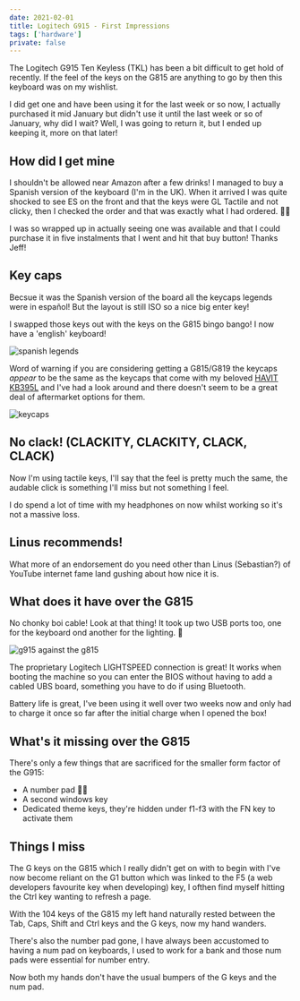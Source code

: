 ```yaml
---
date: 2021-02-01
title: Logitech G915 - First Impressions
tags: ['hardware']
private: false
---
```


The Logitech G915 Ten Keyless (TKL) has been a bit difficult to get
hold of recently. If the feel of the keys on the G815 are anything to
go by then this keyboard was on my wishlist.

I did get one and have been using it for the last week or so now, I
actually purchased it mid January but didn't use it until the last
week or so of January, why did I wait? Well, I was going to return it,
but I ended up keeping it, more on that later!

## How did I get mine

I shouldn't be allowed near Amazon after a few drinks! I managed to
buy a Spanish version of the keyboard (I'm in the UK). When it arrived
I was quite shocked to see ES on the front and that the keys were GL
Tactile and not clicky, then I checked the order and that was exactly
what I had ordered. 🤦‍♀️

I was so wrapped up in actually seeing one was available and that I
could purchase it in five instalments that I went and hit that buy
button! Thanks Jeff!

## Key caps

Becsue it was the Spanish version of the board all the keycaps legends
were in español! But the layout is still ISO so a nice big enter key!

I swapped those keys out with the keys on the G815 bingo bango! I now
have a 'english' keyboard!

![spanish legends]

Word of warning if you are considering getting a G815/G819 the keycaps
_appear_ to be the same as the keycaps that come with my beloved
[HAVIT KB395L] and I've had a look around and there doesn't seem to be
a great deal of aftermarket options for them.

![keycaps]

## No clack! (CLACKITY, CLACKITY, CLACK, CLACK)

Now I'm using tactile keys, I'll say that the feel is pretty much the
same, the audable click is something I'll miss but not something I
feel.

I do spend a lot of time with my headphones on now whilst working so
it's not a massive loss.

## Linus recommends!

What more of an endorsement do you need other than Linus (Sebastian?)
of YouTube internet fame land gushing about how nice it is.

<YouTube youTubeId="-rBV4I_LWhg" />

## What does it have over the G815

No chonky boi cable! Look at that thing! It took up two USB ports too,
one for the keyboard ond another for the lighting. 😬

![g915 against the g815]

The proprietary Logitech LIGHTSPEED connection is great! It works when
booting the machine so you can enter the BIOS without having to add a
cabled UBS board, something you have to do if using Bluetooth.

Battery life is great, I've been using it well over two weeks now and
only had to charge it once so far after the initial charge when I
opened the box!

## What's it missing over the G815

There's only a few things that are sacrificed for the smaller form
factor of the G915:

- A number pad 🤦‍♀️
- A second windows key
- Dedicated theme keys, they're hidden under f1-f3 with the FN key to
  activate them

## Things I miss

The G keys on the G815 which I really didn't get on with to begin with
I've now become reliant on the G1 button which was linked to the F5 (a
web developers favourite key when developing) key, I ofthen find
myself hitting the Ctrl key wanting to refresh a page.

With the 104 keys of the G815 my left hand naturally rested between
the Tab, Caps, Shift and Ctrl keys and the G keys, now my hand
wanders.

There's also the number pad gone, I have always been accustomed to
having a num pad on keyboards, I used to work for a bank and those num
pads were essential for number entry.

Now both my hands don't have the usual bumpers of the G keys and the
num pad.

[logitech g815]: https://scottspence.com/2020/06/20/logitech-g815/
[havit kb395l]:
  https://www.amazon.co.uk/gp/product/B0767YQQTQ/ref=ox_sc_saved_title_1?smid=A144NZUZAZWQSX&psc=1
[spanish legends]: ./spanish-legends.jpg
[keycaps]: ./keycaps.jpg
[g915 against the g815]: ./chonka-cable.jpg
